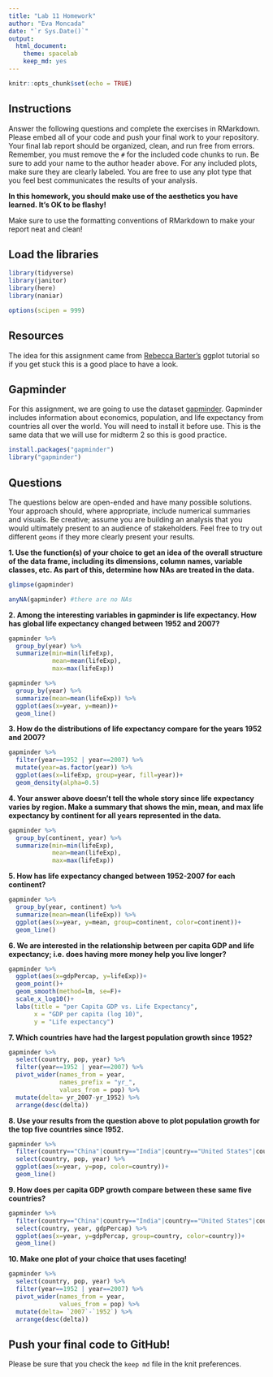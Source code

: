 ```yaml
---
title: "Lab 11 Homework"
author: "Eva Moncada"
date: "`r Sys.Date()`"
output:
  html_document: 
    theme: spacelab
    keep_md: yes
---
```


```r
knitr::opts_chunk$set(echo = TRUE)
```

## Instructions
Answer the following questions and complete the exercises in RMarkdown. Please embed all of your code and push your final work to your repository. Your final lab report should be organized, clean, and run free from errors. Remember, you must remove the `#` for the included code chunks to run. Be sure to add your name to the author header above. For any included plots, make sure they are clearly labeled. You are free to use any plot type that you feel best communicates the results of your analysis.  

**In this homework, you should make use of the aesthetics you have learned. It's OK to be flashy!**

Make sure to use the formatting conventions of RMarkdown to make your report neat and clean!  

## Load the libraries
```r
library(tidyverse)
library(janitor)
library(here)
library(naniar)
``` 

```r
options(scipen = 999)
```

## Resources
The idea for this assignment came from [Rebecca Barter's](http://www.rebeccabarter.com/blog/2017-11-17-ggplot2_tutorial/) ggplot tutorial so if you get stuck this is a good place to have a look.  

## Gapminder
For this assignment, we are going to use the dataset [gapminder](https://cran.r-project.org/web/packages/gapminder/index.html). Gapminder includes information about economics, population, and life expectancy from countries all over the world. You will need to install it before use. This is the same data that we will use for midterm 2 so this is good practice.
```r
install.packages("gapminder")
library("gapminder")
```

## Questions
The questions below are open-ended and have many possible solutions. Your approach should, where appropriate, include numerical summaries and visuals. Be creative; assume you are building an analysis that you would ultimately present to an audience of stakeholders. Feel free to try out different `geoms` if they more clearly present your results.  

**1. Use the function(s) of your choice to get an idea of the overall structure of the data frame, including its dimensions, column names, variable classes, etc. As part of this, determine how NAs are treated in the data.**  
```r
glimpse(gapminder)
```

```r
anyNA(gapminder) #there are no NAs
```

**2. Among the interesting variables in gapminder is life expectancy. How has global life expectancy changed between 1952 and 2007?**
```r
gapminder %>% 
  group_by(year) %>% 
  summarize(min=min(lifeExp),
            mean=mean(lifeExp),
            max=max(lifeExp))
```

```r
gapminder %>% 
  group_by(year) %>% 
  summarize(mean=mean(lifeExp)) %>% 
  ggplot(aes(x=year, y=mean))+
  geom_line()
```

**3. How do the distributions of life expectancy compare for the years 1952 and 2007?**
```r
gapminder %>% 
  filter(year==1952 | year==2007) %>% 
  mutate(year=as.factor(year)) %>% 
  ggplot(aes(x=lifeExp, group=year, fill=year))+
  geom_density(alpha=0.5)
```

**4. Your answer above doesn't tell the whole story since life expectancy varies by region. Make a summary that shows the min, mean, and max life expectancy by continent for all years represented in the data.**
```r
gapminder %>% 
  group_by(continent, year) %>% 
  summarize(min=min(lifeExp),
            mean=mean(lifeExp),
            max=max(lifeExp))
```

**5. How has life expectancy changed between 1952-2007 for each continent?**
```r
gapminder %>% 
  group_by(year, continent) %>% 
  summarize(mean=mean(lifeExp)) %>% 
  ggplot(aes(x=year, y=mean, group=continent, color=continent))+
  geom_line()
```

**6. We are interested in the relationship between per capita GDP and life expectancy; i.e. does having more money help you live longer?**
```r
gapminder %>%
  ggplot(aes(x=gdpPercap, y=lifeExp))+
  geom_point()+
  geom_smooth(method=lm, se=F)+
  scale_x_log10()+
  labs(title = "per Capita GDP vs. Life Expectancy",
       x = "GDP per capita (log 10)",
       y = "Life expectancy")
```

**7. Which countries have had the largest population growth since 1952?**
```r
gapminder %>% 
  select(country, pop, year) %>% 
  filter(year==1952 | year==2007) %>% 
  pivot_wider(names_from = year,
              names_prefix = "yr_",
              values_from = pop) %>% 
  mutate(delta= yr_2007-yr_1952) %>% 
  arrange(desc(delta))
```

**8. Use your results from the question above to plot population growth for the top five countries since 1952.**
```r
gapminder %>% 
  filter(country=="China"|country=="India"|country=="United States"|country=="Indonesia"|country=="Brazil") %>% 
  select(country, pop, year) %>% 
  ggplot(aes(x=year, y=pop, color=country))+
  geom_line()
```

**9. How does per capita GDP growth compare between these same five countries?**
```r
gapminder %>% 
  filter(country=="China"|country=="India"|country=="United States"|country=="Indonesia"|country=="Brazil") %>% 
  select(country, year, gdpPercap) %>% 
  ggplot(aes(x=year, y=gdpPercap, group=country, color=country))+
  geom_line()
```

**10. Make one plot of your choice that uses faceting!**

```r
gapminder %>% 
  select(country, pop, year) %>% 
  filter(year==1952 | year==2007) %>% 
  pivot_wider(names_from = year,
              values_from = pop) %>% 
  mutate(delta= `2007`-`1952`) %>% 
  arrange(desc(delta))
```

## Push your final code to GitHub!
Please be sure that you check the `keep md` file in the knit preferences. 